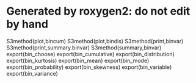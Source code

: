 # Generated by roxygen2: do not edit by hand

S3method(plot,bincum)
S3method(plot,bindis)
S3method(print,binvar)
S3method(print,summary.binvar)
S3method(summary,binvar)
export(bin_choose)
export(bin_cumulative)
export(bin_distribution)
export(bin_kurtosis)
export(bin_mean)
export(bin_mode)
export(bin_probability)
export(bin_skewness)
export(bin_variable)
export(bin_variance)